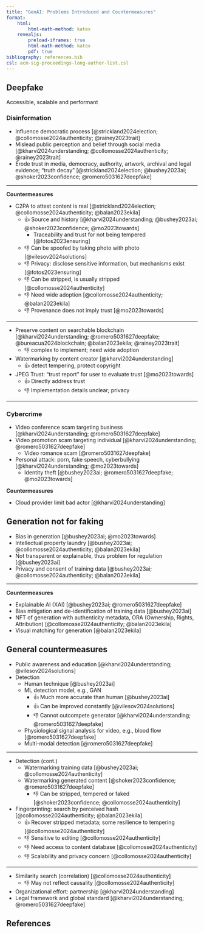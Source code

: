 ```yaml
---
title: "GenAI: Problems Introduced and Countermeasures"
format:
    html:
        html-math-method: katex
    revealjs:
        preload-iframes: true
        html-math-method: katex
        pdf: true
bibliography: references.bib
csl: acm-sig-proceedings-long-author-list.csl
---
```


## Deepfake

Accessible, scalable and performant

### Disinformation

- Influence democratic process [@strickland2024election;
    @collomosse2024authenticity; @rainey2023trait]
- Mislead public perception and belief through
    social media [@kharvi2024understanding; @collomosse2024authenticity;
    @rainey2023trait]
- Erode trust in media, democracy, authority, artwork, archival and
    legal evidence; "truth decay" [@strickland2024election; @bushey2023ai;
    @shoker2023confidence; @romero5031627deepfake]

---

**Countermeasures**

- C2PA to attest content is real [@strickland2024election;
    @collomosse2024authenticity; @balan2023ekila]
    - 👍 Source and history [@kharvi2024understanding; @bushey2023ai;
        @shoker2023confidence; @mo2023towards]
        - Traceability and trust for not being tempered [@fotos2023ensuring]
    - 👎 Can be spoofed by taking photo with photo [@vilesov2024solutions]
    - 👎 Privacy: disclose sensitive information, but
        mechanisms exist [@fotos2023ensuring]
    - 👎 Can be stripped, is usually stripped [@collomosse2024authenticity]
    - 👎 Need wide adoption [@collomosse2024authenticity; @balan2023ekila]
    - 👎 Provenance does not imply trust [@mo2023towards]

---

- Preserve content on searchable blockchain [@kharvi2024understanding;
    @romero5031627deepfake; @bureacua2024blockchain; @balan2023ekila;
    @rainey2023trait]
    - 👎 complex to implement; need wide adoption
- Watermarking by content creator [@kharvi2024understanding]
    - 👍 detect tempering, protect copyright
- JPEG Trust: "trust report" for user to evaluate trust [@mo2023towards]
    - 👍 Directly address trust
    - 👎 Implementation details unclear; privacy

---

### Cybercrime

- Video conference scam targeting business [@kharvi2024understanding;
    @romero5031627deepfake]
- Video promotion scam targeting individual [@kharvi2024understanding;
    @romero5031627deepfake]
    - Video romance scam [@romero5031627deepfake]
- Personal attack: porn, fake speech,
    cyberbullying [@kharvi2024understanding; @mo2023towards]
    - Identity theft [@bushey2023ai; @romero5031627deepfake; @mo2023towards]

**Countermeasures**

- Cloud provider limit bad actor [@kharvi2024understanding]

## Generation not for faking

- Bias in generation [@bushey2023ai; @mo2023towards]
- Intellectual property laundry [@bushey2023ai; @collomosse2024authenticity;
    @balan2023ekila]
- Not transparent or explainable, thus problem for regulation [@bushey2023ai]
- Privacy and consent of training data [@bushey2023ai;
    @collomosse2024authenticity; @balan2023ekila]

---

**Countermeasures**

- Explainable AI (XAI) [@bushey2023ai; @romero5031627deepfake]
- Bias mitigation and de-identification of training data [@bushey2023ai]
- NFT of generation with authenticity metadata, ORA (Ownership, Rights,
    Attribution) [@collomosse2024authenticity; @balan2023ekila]
- Visual matching for generation [@balan2023ekila]

## General countermeasures

- Public awareness and education [@kharvi2024understanding;
    @vilesov2024solutions]
- Detection
    - Human technique [@bushey2023ai]
    - ML detection model, e.g., GAN
        - 👍 Much more accurate than human [@bushey2023ai]
        - 👍 Can be improved constantly [@vilesov2024solutions]
        - 👎 Cannot outcompete generator [@kharvi2024understanding;
            @romero5031627deepfake]
    - Physiological signal analysis for video, e.g.,
        blood flow [@romero5031627deepfake]
    - Multi-modal detection [@romero5031627deepfake]

---

- Detection (cont.)
    - Watermarking training data [@bushey2023ai; @collomosse2024authenticity]
    - Watermarking generated content [@shoker2023confidence;
        @romero5031627deepfake]
        - 👎 Can be stripped, tempered or faked [@shoker2023confidence;
            @collomosse2024authenticity]
- Fingerprinting: search by perceived hash [@collomosse2024authenticity;
    @balan2023ekila]
    - 👍 Recover stripped metadata; some resilience to
        tempering [@collomosse2024authenticity]
    - 👎 Sensitive to editing [@collomosse2024authenticity]
    - 👎 Need access to content database [@collomosse2024authenticity]
    - 👎 Scalability and privacy concern [@collomosse2024authenticity]

---

- Similarity search (correlation) [@collomosse2024authenticity]
    - 👎 May not reflect causality [@collomosse2024authenticity]
- Organizational effort: partnership [@kharvi2024understanding]
- Legal framework and global standard [@kharvi2024understanding;
    @romero5031627deepfake]

## References
